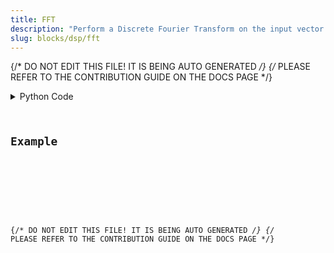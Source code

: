 ```yaml
---
title: FFT
description: "Perform a Discrete Fourier Transform on the input vector."
slug: blocks/dsp/fft
---
```


{/* DO NOT EDIT THIS FILE! IT IS BEING AUTO GENERATED */}
{/* PLEASE REFER TO THE CONTRIBUTION GUIDE ON THE DOCS PAGE */}


<PythonDocsDisplay docstring={docstring} />
<details>
<summary>Python Code</summary>



<Code code={pythonCode} lang="py" wrap theme="dracula" />

[Find this Flojoy Block on GitHub](https://github.com/flojoy-ai/blocks/blob/main/blocks/DSP/FFT/FFT.py)

</details>

## Example


<GetHelpWidget />


<AppDisplay app={app} blockName="FFT" client:visible />


<Example />

{/* DO NOT EDIT THIS FILE! IT IS BEING AUTO GENERATED */}
{/* PLEASE REFER TO THE CONTRIBUTION GUIDE ON THE DOCS PAGE */}

